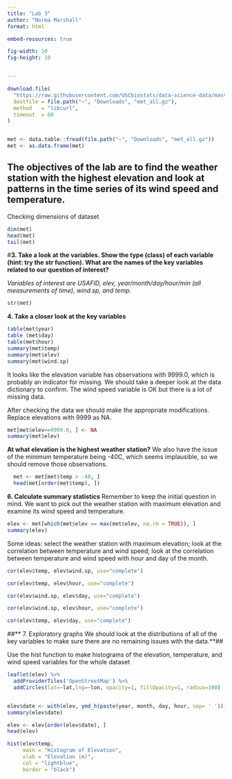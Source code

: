 ```yaml
---
title: "Lab 3"
author: "Norma Marshall"
format: html

embed-resources: true

fig-width: 10
fig-height: 10


---
```

```r
download.file(
  "https://raw.githubusercontent.com/USCbiostats/data-science-data/master/02_met/met_all.gz",
  destfile = file.path("~", "Downloads", "met_all.gz"),
  method   = "libcurl",
  timeout  = 60
)


met <- data.table::fread(file.path("~", "Downloads", "met_all.gz"))
met <- as.data.frame(met)
```

## **The objectives of the lab are to find the weather station with the highest elevation and look at patterns in the time series of its wind speed and temperature.**

Checking dimensions of dataset 

```r
dim(met)
head(met)
tail(met)
```

#**3. Take a look at the variables.
Show the type (class) of each variable (hint: try the str function).
What are the names of the key variables related to our question of interest?**


*Variables of interest are USAFID, elev, year/month/day/hour/min (all measurements of time), wind.sp, and temp.*

```r

str(met)
```

**4. Take a closer look at the key variables**

```r

table(met$year)
table (met$day)
table(met$hour)
summary(met$temp)
summary(met$elev)
summary(met$wind.sp)
```

It looks like the elevation variable has observations with 9999.0, which is probably an indicator for missing. We should take a deeper look at the data dictionary to confirm. The wind speed variable is OK but there is a lot of missing data.

After checking the data we should make the appropriate modifications. Replace elevations with 9999 as NA.
```r
met[met$elev==9999.0, ] <- NA
summary(met$elev)
```

**At what elevation is the highest weather station?**
We also have the issue of the minimum temperature being -40C, which seems implausible, so we should remove those observations.

```r
  met <- met[met$temp > -40, ]
  head(met[order(met$temp), ])
```

**6. Calculate summary statistics**
Remember to keep the initial question in mind. We want to pick out the weather station with maximum elevation and examine its wind speed and temperature.


```r
elev <- met[which(met$elev == max(met$elev, na.rm = TRUE)), ]
summary(elev)
```


Some ideas: select the weather station with maximum elevation; look at the correlation between temperature and wind speed; look at the correlation between temperature and wind speed with hour and day of the month.

```r
cor(elev$temp, elev$wind.sp, use="complete")

cor(elev$temp, elev$hour, use="complete")

cor(elev$wind.sp, elev$day, use="complete")

cor(elev$wind.sp, elev$hour, use="complete")

cor(elev$temp, elev$day, use="complete")
```

##** 7. Exploratory graphs
We should look at the distributions of all of the key variables to make sure there are no remaining issues with the data.**## 

Use the hist function to make histograms of the elevation, temperature, and wind speed variables for the whole dataset

```r

leaflet(elev) %>%
  addProviderTiles('OpenStreetMap') %>% 
  addCircles(lat=~lat,lng=~lon, opacity=1, fillOpacity=1, radius=100)


elev$date <- with(elev, ymd_h(paste(year, month, day, hour, sep= ' ')))
summary(elev$date)

elev <- elev[order(elev$date), ]
head(elev)

```

```r
hist(elev$temp, 
     main = "Histogram of Elevation", 
     xlab = "Elevation (m)", 
     col = "lightblue", 
     border = "black")
```





